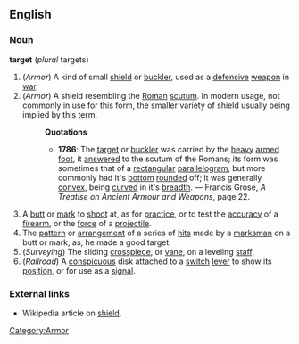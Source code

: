 ==English==
===Noun===
'''target''' (''plural'' targets)
#(''Armor'') [[Category:Armor]] A kind of small [[shield]] or [[buckler]], used as a [[defensive]] [[weapon]] in [[war]]. 
#(''Armor'') A shield resembling the [[Roman]] [[scutum]]. In modern usage, not commonly in use for this form, the smaller variety of shield usually being implied by this term.
#:'''Quotations'''
#:*'''1786''': The [[target]] or [[buckler]] was carried by the [[heavy]] [[armed]] [[foot]], it [[answered]] to the scutum of the Romans; its form was sometimes that of a [[rectangular]] [[parallelogram]], but more commonly had it's [[bottom]] [[rounded]] off; it was generally [[convex]], being [[curved]] in it's [[breadth]]. &mdash; Francis Grose, ''A Treatise on Ancient Armour and Weapons'', page 22.
# A [[butt]] or [[mark]] to [[shoot]] at, as for [[practice]], or to test the [[accuracy]] of a [[firearm]], or the [[force]] of a [[projectile]].
#The [[pattern]] or [[arrangement]] of a series of [[hit]]s made by a [[marksman]] on a butt or mark; as, he made a good target. 
#(''Surveying'') The sliding [[crosspiece]], or [[vane]], on a leveling [[staff]]. 
#(''Railroad'') A [[conspicuous]] disk attached to a [[switch]] [[lever]] to show its [[position]], or for use as a [[signal]].
===External links===
*Wikipedia article on [[w:shield|shield]].